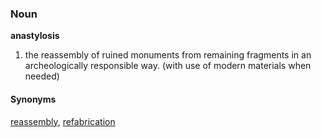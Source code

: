 ===Noun===
'''anastylosis'''

# the reassembly of ruined monuments from remaining fragments in an archeologically responsible way. (with use of modern materials when needed)

====Synonyms====
[[reassembly]], [[refabrication]]